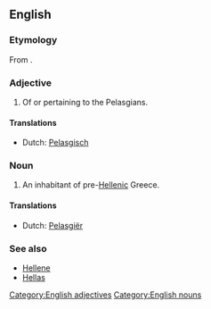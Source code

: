 ==English==
{{wikipedia}}

===Etymology===
From {{etyl|grc}} {{term|Πελασγοί||lang=grc}}.

===Adjective===
{{en-adj}}

# Of or pertaining to the Pelasgians.

====Translations====
{{trans-top|pertaining to the Pelasgians}}
* Dutch: [[Pelasgisch]]
{{trans-mid}}
{{trans-bottom}}

===Noun===
{{en-noun}}

# An inhabitant of pre-[[Hellenic]] Greece.

====Translations====
{{trans-top|inhabitant of pre-Hellenic Greece}}
* Dutch: [[Pelasgiër]]
{{trans-mid}}
{{trans-bottom}}

===See also===
* [[Hellene]]
* [[Hellas]]

[[Category:English adjectives]]
[[Category:English nouns]]